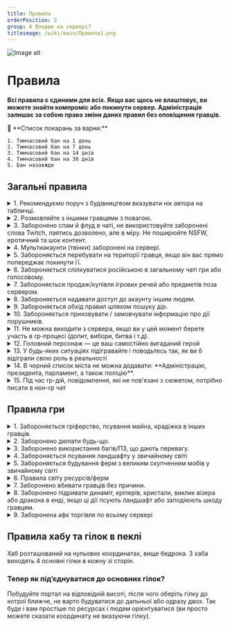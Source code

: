 ```yaml
---
title: Правила
orderPosition: 2
group: A Вперше на сервері?
titleimage: /wiki/main/Правила1.png
---
```


<img src='/wiki/main/Правила.png' className="topimage" alt="Image alt" />

# Правила

**Всі правила є єдиними для всіх. Якщо вас щось не влаштовує, ви можете знайти компроміс або покинути сервер. Адміністрація залишає за собою право зміни даних правил без оповіщення гравців.**

<aside>
    🚨 **Список покарань за варни:**

    1. Тимчасовий бан на 1 день
    2. Тимчасовий бан на 7 день
    3. Тимчасовий бан на 14 днів
    4. Тимчасовий бан на 30 днів
    5. Бан назавжди
</aside>

## Загальні правила

<details>
<summary> 1. Рекомендуємо поруч з будівництвом вказувати нік автора на табличці. </summary>

Це один з єдиних варіантів помітити що це ваші ресурси, блоки, будівлі.

<aside>
    🚨 Покарання: немає, але вашу територію, речі можуть пошкодити або забрати, й тоді це будуть лише ваші проблеми.
</aside>
</details>

<details>
<summary> 2. Розмовляйте з іншими гравцями з повагою. </summary>

Без образ та негативу. Намагайтесь тримати себе в руках навіть в найскладніших ситуаціях. Завжди можна вирішити запитання звернувшись до адміністрації.

Заборонено просувати ідеології ненависті заснованої на расовому, етнічному або релігійному ґрунті. Расизм, нацизм, шовінізм, фашизм. Пропагування наркотиків теж заборонено. Можна відігравати РП із наркотиками, якщо наркотики будуть не справжніми, а вигаданими. Назва та зовнішній вигляд не має відсилати до справжніх наркотиків.

<aside>
    🚨 Покарання: від варну до бану назавжди

    Конфлікти це нормально, воно справді інколи трапляються, але виносьте це за сервер. Особисто розберіться один між одним. Звісно ж нормальна обґрунтована дискусія приймається.

</aside>

</details>


<details>
    <summary> 3. Заборонено спам й флуд в чаті, не використовуйте заборонені слова Twitch, лаятись дозволено, але в міру. Не поширюйте NSFW, еротичний та шок контент. </summary>

**Спам** — масове розсилання повідомлень рекламного чи іншого характеру людям, які не висловили бажання їх одержувати.

**Флуд** — марнослів'я, повідомлення, яке займає великі обсяги і не несе якоїсь нової чи корисної інформації. Крім того, флудом називають будь-яке повідомлення, яке не стосується теми діалогу,тощо.

**Ознайомитись зі забороненими словами можна тут** — [Заборонені слова на Twitch – Telegraph](https://telegra.ph/Zaboronen%D1%96-slova-na-Twitch-04-30).

<aside>
    🚨 Покарання: від варну до бану назавжди

    Моментальний бан назавжди видається якщо ви намірено використовуєте заборонені слова в присутності стрімера, ютубера, щоб його забанити.

</aside>
</details>

<details>
<summary> 4. Мультиакаунти (твінки) заборонені на сервері. </summary>

Заборонено створювати нові акаунти, й заходити з них на сервер. Спроба заходу на сервер під нікнеймами інших гравців карається так само.

<aside>
    🚨 Покарання: моментальний бан по ip усіх акаунтів.

</aside>
</details>

<details>
<summary> 5. Забороняється перебувати на території гравця, якщо він вас прямо попереджає покинути її. </summary>

Якщо гравець прямо сказав, щоб ви покинули його територію, але у відповідь отримав ігнорування, він має повноцінне право вбити вас на своїй території, звісно ж територія повинна бути помічена(наприклад табличкою з вашим нікнеймом). Проте речі гравець зобов’язаний повернути.

Якщо ви стали тим самим хто просить покинути територію, а гравець не слухається, ви можете звернутися до поліції або адміністрації.

<aside>
    🚨 Покарання: від штрафу до варну

</aside>
</details>

<details>
<summary> 6. Забороняється спілкуватися російською в загальному чаті гри або голосовому. </summary>

Ми розуміємо, що перехід на українську має бути лагідним, тому якщо ви користуєтеся суржиком та стараєтеся говорити українською - ласкаво просимо.

<aside>
    🚨 Покарання: від варну до бану

</aside>
</details>

<details>
<summary> 7. Забороняється продаж/купівля ігрових речей або предметів поза сервером.</summary>

Будь-які способи придбати або продати щось за реальні гроші, steam, криптовалюти тощо.

<aside>
    🚨 Покарання: бан назавжди

</aside>
</details>

<details>
<summary> 8. Забороняється надавати доступ до акаунту іншим людям.</summary>

Відповідальність за акаунт несе тільки власник. Будь-які дії скоєні іншою стороною з вашого дозволу, не змінять ситуацію.

<aside>
    🚨 Покарання: від варну до бану назавжди

</aside>
</details>

<details>
<summary> 9. Забороняється обхід правил шляхом пошуку дір. </summary>

При знаходженні будь-якої дирки в правилах/сервері ви зобов'язані повідомити адміністрацію та можливо отримати винагороду.

<aside>
    🚨 Покарання: від тимчасового бану до бану назавжди
</aside>
</details>

<details>
<summary> 10. Забороняється приховувати / замовчувати інформацію про дії порушників. </summary>

За доведення факту вашого покривання злочинця, ви станете співучасником та будете також покарані правоохоронними органами.

<aside>
    🚨 Покарання: штраф

</aside>
</details>

<details>
<summary> 11. Не можна виходити з сервера, якщо ви у цей момент берете участь в rp-процесі (допит, вибори, битва і т.д).</summary>

Вас повинні очікувати до 5 хвилин, після чого буде вважатись
що ви покинули rp-процес без причини. Якщо ви вийшли через технічну
причину (наприклад, вимкнули світло), то ви повинні повідомити людей, які брали
участь у тій самій події / написати тікет з описом ситуації (обов'язково надайте доказ цього,
наприклад, фото, що у вас немає інтернету, світла і т.д.). Звісно, якщо просто вилетів Майнкрафт, тоді зайдіть одразу ж назад та сповістіть в
нон-rp чаті (/b &lt;повідомлення&gt;) про це гравцям. Це також відноситься і до ситуації коли ви у наручниках.

</details>

<details>
<summary> 12. Головний персонаж — це ваш самостійно вигаданий герой </summary>

Ви надаєте персонажу ім'я, вік, місце проживання і т.д. Грайте свою роль, будь-те ким хочете.
</details>

<details>
<summary> 13. У будь-яких ситуаціях підігравайте і поводьтесь так, як ви б відіграли свою роль в реальності</summary>

Щоб не з'явилось непорозумінь. Якщо, наприклад, ви потрапили у rp-ситуацію, якої не очікували, ви повинні просто імпровізувати, або старатись вийти з неї не порушуючи Role-Play.
</details>

<details>
<summary> 14. В чорний список міста не можна додавати: **Адміністрацію, президента, парламент, а також поліцію**.</summary>

<aside>
    🚨 Покарання: нічого, але в разі перешкодження цим людям понесете відповідальність.

</aside>
</details>

<details>
<summary> 15. Під час rp-дій, повідомлення, які не пов'язані з сюжетом, потрібно писати в нон-rp чат </summary>

(/b &lt;текст&gt;)
</details>

## Правила гри

<details>
<summary> 1. Забороняється гріферство, псування майна, крадіжка в інших гравців.</summary>


**Що таке гріферство?**

  - Ламання блоків на території іншого гравця. Звісно якщо територія помічена (напр. табличкою з нікнеймом), але в любому випадку якщо бачите якісь скрині чи будови без таблички, краще запитайтесь, можливо гравець забув поставити табличку, чи її хтось зруйнував.
  - Вбивство мобів, що знаходяться у загонах на території іншого гравця. Це також включає вище описане правило з табличками.
  - Відкриття декоративних люків та дверей, які не призначені для того, щоб їх відкривали.
  - Крадіжки. Коли ви берете речі, які вам не належать. Не твоє — не бери. Якщо в скрині лежать речі, і поруч немає таблички кого ці речі й для чого воно, тоді все одно їх краще не брати.
  - Організація фінансових пірамід, механізми або скупчення ентіті, які спеціально створюють лаги на сервері.
  - Відключення спавнрейту, заповнення ліміту мобів.
  - Псування та руйнування загально доступних ферм. Це включає навіть руйнування одного чи пару блоків, або підрив кріпером по вашій вині.
  - Заборонено ставити/ламати/видозмінювати будь-які блоки на Спавні, Хабі, Гілках за винятком власних шалкерів, ендер-скринь. Заборонено влаштовувати пвп у на цих територіях. Заборонено розміщення і вибух кристалів, динаміту, ліжок і т.д. на цих територіях.

**Коли це правило можна порушити?**

  - Якщо постраждала сторона не має до вас претензій, то порушувати ці правила можна. Наприклад, можна влаштовувати PVP поєдинки, якщо обидві сторони згодні. Згода повинна бути задокументована у вигляді підписаної книги з угодами двох учасників, або простим скріншотом домовленості. Якщо доказів згоди немає, тоді гравець може пред'явити претензії, і ситуація розглядатиметься як гріферство.

<aside>
    🚨 Покарання: від штрафу до бану назавжди

</aside>
</details>

<details>
<summary> 2. Заборонено дюпати будь-що. </summary>

Проте можна використати дюп машину з тнт (так званих гусів) коли на сервері не більше шести людей, й дюп машину килимів для артів. Це єдині дюп машини які дозволені на сервері.

<aside>
    🚨 Покарання: від тимчасового бану до бану назавжди

</aside>
</details>

<details>
<summary> 3. Заборонено використання багів/ПЗ, що дають перевагу.</summary>

**Що таке чіти?**

  - Чіт-клієнти, X-Ray, макроси, клікери, мод на автоматичну рибалку. Винятком є макроси для команд, наприклад, можна призначити автоматичне відігравання РП процесу.

**Проте є винятки**

  - Litematica - дозволена
  - easyPlaceMode - дозволений (Не Priter)
  - Replay Mod - дозволений
  - Міні-карта - дозволена

<aside>
    🚨 Покарання: від тимчасового бану до бану назавжди

</aside>
</details>

<details>
<summary> 4. Забороняється псування ландшафту у звичайному світі </summary>

**Це правило не стосується світу ресурсів/ферми!**

  - Обмежуйтесь в добувані ресурсів, блоків у звичайному світі тому, що для цього існує світ ресурсів/ферм
  - Дорубуйте дерева до кінця
  - Зносьте стовпи, які ви побудували
  - Забирайте ваші надписи в повітрі
  - Не використовуйте блоки для переміщення, ставлячи їх під себе під час бігу.
  - Закривайте дірки від кріперів
  - Не підривайте територію. Навіть якщо ця територія належить вам або нікому не належить
  - Не робіть лавакасти
  - Енд не є вийнятком, у ньому також заборонене будь-яке псування, окрім зносу обсидіанових стовпів.

<aside>
    🚨 Покарання: від штрафу до бану назавжди

    За багаторазове псування ландшафту ви отримаєте тимчасовий бан також обов’язково будете змушені відбудовувати нароблене. За псування ландшафту у великих розмірах, наприклад лавакасти, видається миттєвий бан назавжди.

</aside>
</details>

<details>
<summary> 5. Забороняється будування ферм з великим скупченням мобів у звичайному світі</summary>

Усі великі ферми, дозволено будували лише у світі ресурсів/ферм. Це зроблено для того, щоб полегшити навантаження на основний сервер та зберігати красивий ландшафт.

**Усі дозволені ферми є у спису нижче, ті котрих немає в списку заборонені!**

## Список дозволених ферм у звичайному світі

    - Поля і ферми з ручним збиранням
    - Ферма тростини
    - Ферма сквідів зі збором однією вагонеткою з воронкою
    - Ферма слизу без використання порталів
    - Фармилка насіння/картоплі/морквини на роздавачах із вимикачем
    - Ферма гвардів (тільки загальна)
    - Генератори кругляка і базальту без використання TNT
    - Ферма снігу
    - Ферми на спавнерах, за умови, що вони не промальовані постійно і моби не накопичуються у великих кількостях
    - Трейдхол (тільки один загальний). Зберігання селян дозволено лише для декоративної мети, не більше п'яти на базі.
    - Ферма заліза, до 6 селян на фермі.

<aside>
    🚨 Покарання: від штрафу до тимчасового бану, й обов’язково знос споруди

    Якщо ви не приберете споруду, то це буде просто стерто без повернення ресурсів, або ферма просто стане доступною для усіх бажаючих, якщо вона була повністю готовою.

</aside>
</details>

<details>
<summary> 6. Правила світу ресурсів/ферм </summary>

Світ ресурсів/ферм призначений як для будівництва загальних і особистих ферм, так і для добування ресурсів для ваших потреб. Будувати особисті ферми обов'язково потрібно так, щоб не вбивати ними сервер.

  - У жодному разі НЕ будуйте ферми та трейдхоли шарами або з мінімальною відстанню між ними, провантажуючи одразу кілька великих ферм і велику кількість сутностей одночасно.
  - Не лінуйтеся і не соромтеся користуватися загальними трейдхолами і фермами замість того, щоб будувати на своїй базі те, що вже побудовано для вас.
  - Сід світу ферм - -3924487049056212637. Його дозволено використовувати для пошуку слаймчанків, потрібних біомів і місць під найефективніші ферми. Для пошуку руд сід використовувати заборонено.
  - Про створення великої потужної ферми (як загальної, так і особистої) обов'язково повідомте адміністрацію сервера, ми можемо допомогти з вибором місця, щоб уникнути сильних лагів на сервері, а також ситуацій, коли загальна потужна ферма того чи іншого ресурсу вже існує.
  - На сервері заборонено будівництво Light/Update Suppressor. Ядро сервера не дозволяє йому коректно працювати.
  - Правила світу ферм поширюються на енд і пекло в цьому.
  - Відповідальність за TPS несуть самі гравці.
  - Запускати одночасно більше 6 гусей з динамітом - заборонено. У разі, якщо онлайн у світі невеликий, а TPS 20, можна збільшити кількість гусей до 12. У разі різкого падіння TPS, необхідно припинити розкопки гусями.

<aside>
    🚨 Покарання: від штрафу до тимчасового бану, й обов’язково знос споруди

    Якщо ви не приберете споруду, то це буде просто стерто без повернення ресурсів, або ферма просто стане доступною для усіх бажаючих, якщо вона була повністю готовою.

</aside>
</details>

<details>
<summary> 7. Заборонено вбивати гравців без причини.</summary>

<aside>
    🚨 Покарання: від штрафу до варну

</aside>
</details>

<details>
<summary> 8. Заборонено підривати динаміт, кріперів, кристали, виклик візера або дракона в енді, якщо ці дії псують ландшафт або заподіюють шкоду гравцям.</summary>

<aside>
    🚨 Покарання: від штрафу до бану назавжди

</aside>
</details>

<details>
    <summary> 9. Заборонена афк торгівля по всьому сервері </summary>

    Ви маєте право торгувати лише через взаємодію з гравцями будучи онлайн на сервері.

    **Проте є винятки:** В торгівельних зонах зазначених владою можна торгувати в афк

    <aside>
        🚨 Покарання: від штрафу до бану назавжди
    </aside>

</details>


## Правила хабу та гілок в пеклі

Хаб розташований на нульових координатах, вище бедрока. З хаба виходять 4 основні гілки в кожну зі сторін.

### Тепер як під’єднуватися до основних гілок?

Побудуйте портал на відповідній висоті, після чого оберіть гілку до котрої ближче, не варто будуватися до дальньої або одразу двох. Так буде і вам простіше по ресурсах і людям орієнтуватися (ви просто можете сказати координату не вказуючи гілку).
